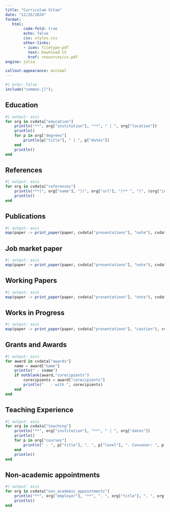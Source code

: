 ```yaml
---
title: "Curriculum Vitae"
date: "12/26/2024"
format:
   html:
        code-fold: true
        echo: false
        css: styles.css
        other-links:
        - icon: filetype-pdf
          text: Download CV
          href: resources/cv.pdf
engine: julia

callout-appearance: minimal
---
```


```julia
#| echo: false
include("common.jl");
```


## Education
```julia
#| output: asis
for org in cvdata["education"]
    println("**", org["institution"], "**", " | ", org["location"])
    println()
    for p in org["degrees"]
        println(p["title"], " | ", p["dates"])
    end
    println()
end
```

## References
```julia
#| output: asis
for org in cvdata["references"]
    println("**[", org["name"], "](", org["url"], ")** ", "(", (org["institution"]), ")" )
    println()
end
```

## Publications
```julia
#| output: asis
map(paper -> print_paper(paper, cvdata["presentations"], "note"), cvdata["publications"]);
```

## Job market paper 
```julia
#| output: asis
map(paper -> print_paper(paper, cvdata["presentations"], "note"), cvdata["JMP"]);
```


## Working Papers
```julia
#| output: asis
map(paper -> print_paper(paper, cvdata["presentations"], "note"), cvdata["working-papers"]);
```

## Works in Progress
```julia
#| output: asis
map(paper -> print_paper(paper, cvdata["presentations"], "caution"), cvdata["works-in-progress"]);
```

## Grants and Awards

```julia
#| output: asis
for award in cvdata["awards"]
    name = award["name"]
    println(" - $name")
    if notblank(award,"corecipients")
        corecipients = award["corecipients"]
        println("   - with ", corecipients)
    end
end
```

## Teaching Experience

```julia
#| output: asis
for org in cvdata["teaching"]
    println("**", org["institution"], "**", " | ", org["dates"])
    println()
    for p in org["courses"]
        println(" - ", p["title"], ", ", p["level"], ". Convenor: ", p["convenor"])
    end
    println()
end
```

## Non-academic appointments

```julia
#| output: asis
for org in cvdata["non_academic_appointments"]
    println("**", org["employer"], "**", ". ", org["title"], ", ", org["dates"])
    println()
end
```

